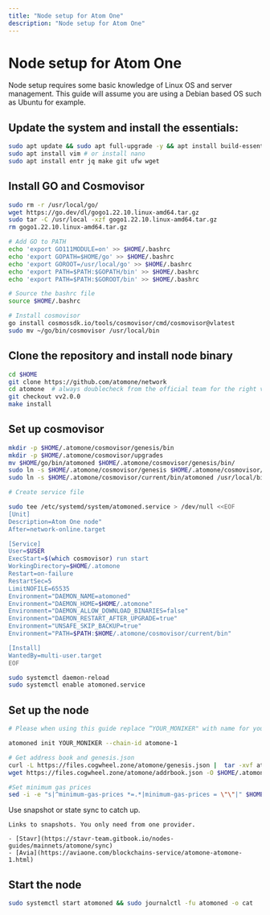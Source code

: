 ```yaml
---
title: "Node setup for Atom One"
description: "Node setup for Atom One"
---
```


# Node setup for Atom One

Node setup requires some basic knowledge of Linux OS and server management. This guide will assume
you are using a Debian based OS such as Ubuntu for example.

## Update the system and install the essentials:

```bash
sudo apt update && sudo apt full-upgrade -y && apt install build-essential 
sudo apt install vim # or install nano
sudo apt install entr jq make git ufw wget 
```

## Install GO and Cosmovisor

```bash
sudo rm -r /usr/local/go/
wget https://go.dev/dl/gogo1.22.10.linux-amd64.tar.gz
sudo tar -C /usr/local -xzf gogo1.22.10.linux-amd64.tar.gz
rm gogo1.22.10.linux-amd64.tar.gz

# Add GO to PATH
echo 'export GO111MODULE=on' >> $HOME/.bashrc
echo 'export GOPATH=$HOME/go' >> $HOME/.bashrc
echo 'export GOROOT=/usr/local/go' >> $HOME/.bashrc
echo 'export PATH=$PATH:$GOPATH/bin' >> $HOME/.bashrc
echo 'export PATH=$PATH:$GOROOT/bin' >> $HOME/.bashrc

# Source the bashrc file
source $HOME/.bashrc

# Install cosmovisor
go install cosmossdk.io/tools/cosmovisor/cmd/cosmovisor@vlatest
sudo mv ~/go/bin/cosmovisor /usr/local/bin
```

## Clone the repository and install node binary

```bash
cd $HOME 
git clone https://github.com/atomone/network
cd atomone  # always doublecheck from the official team for the right version
git checkout vv2.0.0
make install
```

## Set up cosmovisor

```bash 
mkdir -p $HOME/.atomone/cosmovisor/genesis/bin
mkdir -p $HOME/.atomone/cosmovisor/upgrades
mv $HOME/go/bin/atomoned $HOME/.atomone/cosmovisor/genesis/bin/
sudo ln -s $HOME/.atomone/cosmovisor/genesis $HOME/.atomone/cosmovisor/current -f
sudo ln -s $HOME/.atomone/cosmovisor/current/bin/atomoned /usr/local/bin/atomoned -f

# Create service file

sudo tee /etc/systemd/system/atomoned.service > /dev/null <<EOF
[Unit]
Description=Atom One node"
After=network-online.target

[Service]
User=$USER
ExecStart=$(which cosmovisor) run start
WorkingDirectory=$HOME/.atomone
Restart=on-failure 
RestartSec=5
LimitNOFILE=65535
Environment="DAEMON_NAME=atomoned"
Environment="DAEMON_HOME=$HOME/.atomone"
Environment="DAEMON_ALLOW_DOWNLOAD_BINARIES=false"
Environment="DAEMON_RESTART_AFTER_UPGRADE=true"
Environment="UNSAFE_SKIP_BACKUP=true"
Environment="PATH=$PATH:$HOME/.atomone/cosmovisor/current/bin"

[Install]
WantedBy=multi-user.target
EOF

sudo systemctl daemon-reload
sudo systemctl enable atomoned.service
```

## Set up the node 

```bash
# Please when using this guide replace “YOUR_MONIKER" with name for your node.

atomoned init YOUR_MONIKER --chain-id atomone-1

# Get address book and genesis.json
curl -L https://files.cogwheel.zone/atomone/genesis.json |  tar -xvf atomone_genesis.tar.xz -C $HOME/.atomone/config/genesis.json
wget https://files.cogwheel.zone/atomone/addrbook.json -O $HOME/.atomone/config/addrbook.json

#Set minimum gas prices
sed -i -e "s|^minimum-gas-prices *=.*|minimum-gas-prices = \"\"|" $HOME/.atomone/config/app.toml
```

Use snapshot or state sync to catch up.
``` 
Links to snapshots. You only need from one provider.

- [Stavr](https://stavr-team.gitbook.io/nodes-guides/mainnets/atomone/sync)
- [Avia](https://aviaone.com/blockchains-service/atomone-atomone-1.html)
```

## Start the node

```bash
sudo systemctl start atomoned && sudo journalctl -fu atomoned -o cat
```